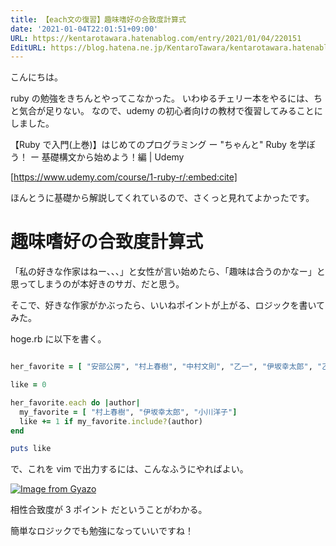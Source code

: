 ```yaml
---
title: 【each文の復習】趣味嗜好の合致度計算式
date: '2021-01-04T22:01:51+09:00'
URL: https://kentarotawara.hatenablog.com/entry/2021/01/04/220151
EditURL: https://blog.hatena.ne.jp/KentaroTawara/kentarotawara.hatenablog.com/atom/entry/26006613674214533
---
```


こんにちは。

ruby の勉強をきちんとやってこなかった。 いわゆるチェリー本をやるには、ちと気合が足りない。
なので、udemy の初心者向けの教材で復習してみることにしました。

【Ruby で入門(上巻)】はじめてのプログラミング ー "ちゃんと" Ruby を学ぼう！ ー 基礎構文から始めよう！編 | Udemy

[https://www.udemy.com/course/1-ruby-r/:embed:cite]

ほんとうに基礎から解説してくれているので、さくっと見れてよかったです。

# 趣味嗜好の合致度計算式

「私の好きな作家はねー、、、」と女性が言い始めたら、「趣味は合うのかなー」と思ってしまうのが本好きのサガ、だと思う。

そこで、好きな作家がかぶったら、いいねポイントが上がる、ロジックを書いてみた。

hoge.rb に以下を書く。

```ruby

her_favorite = [ "安部公房", "村上春樹", "中村文則", "乙一", "伊坂幸太郎", "乙一", "小川洋子", "見田宗介", "高田保馬"]

like = 0

her_favorite.each do |author|
  my_favorite = [ "村上春樹", "伊坂幸太郎", "小川洋子"]
  like += 1 if my_favorite.include?(author)
end

puts like
```

で、これを vim で出力するには、こんなふうにやればよい。

[![Image from Gyazo](https://i.gyazo.com/4df3827f9a103b8e6301bbe7b32edbce.gif)](https://gyazo.com/4df3827f9a103b8e6301bbe7b32edbce)

相性合致度が 3 ポイント だということがわかる。

簡単なロジックでも勉強になっていいですね！
